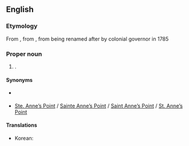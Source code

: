 ==English==

===Etymology===
From {{m|en|Fredericston}}, from {{af|en|Frederic|-s-|-ton}}, from being renamed after {{w|lang=en|Prince Frederick, Duke of York}} by colonial governor {{w|lang=en|Thomas Carleton}} in 1785

===Proper noun===
{{en-proper noun}}

# {{place|en|capital city|p/New Brunswick|c/Canada}}.

====Synonyms====
* {{l|en|Fredericston}} {{gloss|former spelling}}
* [[Ste. Anne’s Point]] / [[Sainte Anne’s Point]] / [[Saint Anne’s Point]] / [[St. Anne’s Point]] {{gloss|former name}}

====Translations====
{{trans-top|capital of New Brunswick}}
* Korean: {{t|ko|^프레더릭턴}}
{{trans-mid}}
{{trans-bottom}}